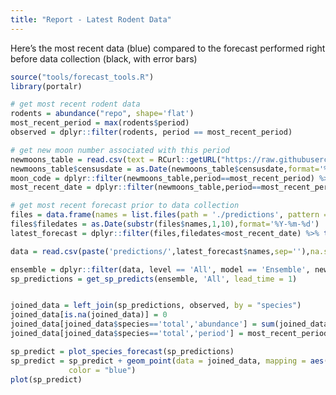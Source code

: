 ```yaml
---
title: "Report - Latest Rodent Data"
---
```

Here's the most recent data (blue) compared to the forecast performed right before data collection (black, with error bars)
```r
source("tools/forecast_tools.R")
library(portalr)

# get most recent rodent data
rodents = abundance("repo", shape='flat')
most_recent_period = max(rodents$period)
observed = dplyr::filter(rodents, period == most_recent_period)

# get new moon number associated with this period
newmoons_table = read.csv(text = RCurl::getURL("https://raw.githubusercontent.com/weecology/PortalData/master/Rodents/moon_dates.csv"))
newmoons_table$censusdate = as.Date(newmoons_table$censusdate,format='%Y-%m-%d')
moon_code = dplyr::filter(newmoons_table,period==most_recent_period) %>% select(newmoonnumber) %>% as.integer()
most_recent_date = dplyr::filter(newmoons_table,period==most_recent_period) %>% dplyr::pull(censusdate)

# get most recent forecast prior to data collection
files = data.frame(names = list.files(path = './predictions', pattern = '*forecasts.csv'))
files$filedates = as.Date(substr(files$names,1,10),format='%Y-%m-%d')
latest_forecast = dplyr::filter(files,filedates<most_recent_date) %>% tail(1)

data = read.csv(paste('predictions/',latest_forecast$names,sep=''),na.strings = '')

ensemble = dplyr::filter(data, level == 'All', model == 'Ensemble', newmoonnumber==moon_code)
sp_predictions = get_sp_predicts(ensemble, 'All', lead_time = 1)


joined_data = left_join(sp_predictions, observed, by = "species")
joined_data[is.na(joined_data)] = 0
joined_data[joined_data$species=='total','abundance'] = sum(joined_data$abundance,na.rm=T)
joined_data[joined_data$species=='total','period'] = most_recent_period

sp_predict = plot_species_forecast(sp_predictions)  
sp_predict = sp_predict + geom_point(data = joined_data, mapping = aes(x = abundance, y = species),
             color = "blue")
plot(sp_predict)
```

